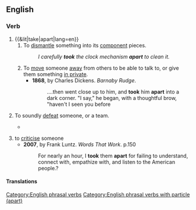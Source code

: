 ==English==

===Verb===
{{head|en|verb}}

# {{&lit|take|apart|lang=en}}
## To [[dismantle]] something into its [[component]] pieces.
##: ''I carefully '''took''' the clock mechanism '''apart''' to clean it.''
## To [[move]] someone [[away]] from others to be able to talk to, or give them something [[in private]].
##* '''1868''', by Charles Dickens. ''Barnaby Rudge''.
##*: ....then went close up to him, and '''took''' him '''apart''' into a dark corner. "I say," he began, with a thoughtful brow, "haven't I seen you before
# {{lb|en|informal}} To soundly [[defeat]] someone, or a team.
#* {{quote-text|year=2001|author=by Orson Scott Card|title=Shadow of the Hegemon|page=143|passage=And besides, I was also enjoying the way you '''took''' them '''apart'''. You know, arguing with them like you did.}}
#: {{syn|en|tear apart}}
# to [[criticise]] someone
#* '''2007''', by Frank Luntz. ''Words That Work''. p.150
#*: For nearly an hour, I '''took''' them '''apart''' for failing to understand, connect with, empathize with, and listen to the American people.?

====Translations====
{{trans-see|disassemble}}

{{trans-see|defeat}}

{{trans-see|criticise}}

[[Category:English phrasal verbs]]
[[Category:English phrasal verbs with particle (apart)]]